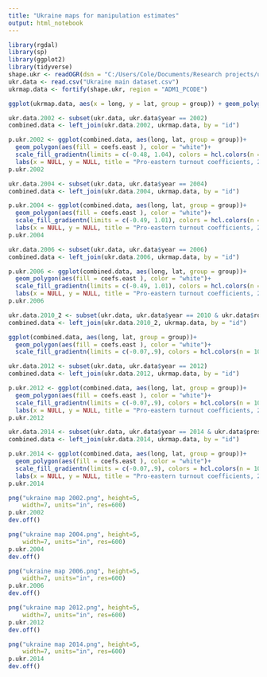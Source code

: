 ```yaml
---
title: "Ukraine maps for manipulation estimates"
output: html_notebook
---
```


```r
library(rgdal)
library(sp)
library(ggplot2)
library(tidyverse)
shape.ukr <- readOGR(dsn = "C:/Users/Cole/Documents/Research projects/ukraine_analysis_2020", layer = "ukr_admbnda_adm1_q2_sspe_20171221")
ukr.data <- read.csv("Ukraine main dataset.csv")
ukrmap.data <- fortify(shape.ukr, region = "ADM1_PCODE")
```



```r

ggplot(ukrmap.data, aes(x = long, y = lat, group = group)) + geom_polygon(fill = "white", color = "lightgray")
```


```r
ukr.data.2002 <- subset(ukr.data, ukr.data$year == 2002)
combined.data <- left_join(ukr.data.2002, ukrmap.data, by = "id")

p.ukr.2002 <- ggplot(combined.data, aes(long, lat, group = group))+
  geom_polygon(aes(fill = coefs.east ), color = "white")+
  scale_fill_gradientn(limits = c(-0.48, 1.04), colors = hcl.colors(n = 10)) +
  labs(x = NULL, y = NULL, title = "Pro-eastern turnout coefficients, 2002", fill = "Turnout \ncoefficient") + theme_bw()
p.ukr.2002
```


```r
ukr.data.2004 <- subset(ukr.data, ukr.data$year == 2004)
combined.data <- left_join(ukr.data.2004, ukrmap.data, by = "id")

p.ukr.2004 <- ggplot(combined.data, aes(long, lat, group = group))+
  geom_polygon(aes(fill = coefs.east ), color = "white")+
  scale_fill_gradientn(limits = c(-0.49, 1.01), colors = hcl.colors(n = 10))+
  labs(x = NULL, y = NULL, title = "Pro-eastern turnout coefficients, 2004", fill = "Turnout \ncoefficient") + theme_bw()
p.ukr.2004
```

```r
ukr.data.2006 <- subset(ukr.data, ukr.data$year == 2006)
combined.data <- left_join(ukr.data.2006, ukrmap.data, by = "id")

p.ukr.2006 <- ggplot(combined.data, aes(long, lat, group = group))+
  geom_polygon(aes(fill = coefs.east ), color = "white")+
  scale_fill_gradientn(limits = c(-0.49, 1.01), colors = hcl.colors(n = 10))+
  labs(x = NULL, y = NULL, title = "Pro-eastern turnout coefficients, 2006", fill = "Turnout \ncoefficient") + theme_bw()
p.ukr.2006
```



```r
ukr.data.2010_2 <- subset(ukr.data, ukr.data$year == 2010 & ukr.data$round.2 == 1)
combined.data <- left_join(ukr.data.2010_2, ukrmap.data, by = "id")

ggplot(combined.data, aes(long, lat, group = group))+
  geom_polygon(aes(fill = coefs.east ), color = "white")+
  scale_fill_gradientn(limits = c(-0.07,.9), colors = hcl.colors(n = 10))
```


```r
ukr.data.2012 <- subset(ukr.data, ukr.data$year == 2012)
combined.data <- left_join(ukr.data.2012, ukrmap.data, by = "id")

p.ukr.2012 <- ggplot(combined.data, aes(long, lat, group = group))+
  geom_polygon(aes(fill = coefs.east ), color = "white")+
  scale_fill_gradientn(limits = c(-0.07,.9), colors = hcl.colors(n = 10))+
  labs(x = NULL, y = NULL, title = "Pro-eastern turnout coefficients, 2012", fill = "Turnout \ncoefficient") + theme_bw()
p.ukr.2012
```


```r
ukr.data.2014 <- subset(ukr.data, ukr.data$year == 2014 & ukr.data$presidential == 1)
combined.data <- left_join(ukr.data.2014, ukrmap.data, by = "id")

p.ukr.2014 <- ggplot(combined.data, aes(long, lat, group = group))+
  geom_polygon(aes(fill = coefs.east ), color = "white")+
  scale_fill_gradientn(limits = c(-0.07,.9), colors = hcl.colors(n = 10))+
  labs(x = NULL, y = NULL, title = "Pro-eastern turnout coefficients, 2014", fill = "Turnout \ncoefficient") + theme_bw()
p.ukr.2014
```


```r
png("ukraine map 2002.png", height=5,
    width=7, units="in", res=600)
p.ukr.2002
dev.off()

png("ukraine map 2004.png", height=5,
    width=7, units="in", res=600)
p.ukr.2004
dev.off()

png("ukraine map 2006.png", height=5,
    width=7, units="in", res=600)
p.ukr.2006
dev.off()

png("ukraine map 2012.png", height=5,
    width=7, units="in", res=600)
p.ukr.2012
dev.off()

png("ukraine map 2014.png", height=5,
    width=7, units="in", res=600)
p.ukr.2014
dev.off()
```




